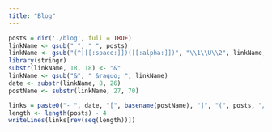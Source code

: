 ```yaml
---
title: "Blog"
---
```


```r
posts = dir('./blog', full = TRUE)
linkName <- gsub("_", " ", posts)
linkName <- gsub("(^|[[:space:]])([[:alpha:]])", "\\1\\U\\2", linkName, perl = TRUE)
library(stringr)
substr(linkName, 18, 18) <- "&"
linkName <- gsub("&", " &raquo; ", linkName)
date <- substr(linkName, 8, 26)
postName <- substr(linkName, 27, 70)

links = paste0("- ", date, "[", basename(postName), "]", "(", posts, "/index.html)")
length <- length(posts) - 4
writeLines(links[rev(seq(length))])
```


